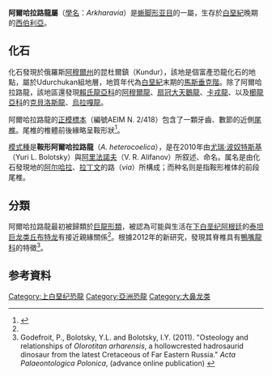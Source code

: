 {{Automatic Taxobox
| fossil_range = 晚[[白垩纪|白垩纪]]{{Fossil range|66}}
| image = 
| image_caption = 
| taxon = Arkharavia
| authority = Alifanov & Bolotsky, 2010
| type_species = '''鞍形阿爾哈拉路龍<br>''Arkharavia heterocoelica'''''
| type_species_authority = Alifanov & Bolotsky, 2010
}}

'''阿爾哈拉路龍屬'''（[[學名|學名]]：''Arkharavia''）是[[蜥脚形亚目|蜥脚形亚目]]的一屬，生存於[[白堊紀|白堊紀]]晚期的[[西伯利亞|西伯利亞]]。

==化石==
化石發現於俄羅斯[[阿穆爾州|阿穆爾州]]的昆杜爾鎮（Kundur），該地是個富產恐龍化石的地點，屬於Udurchukan組地層，地質年代為[[白堊紀|白堊紀]]末期的[[馬斯垂克階|馬斯垂克階]]。除了阿爾哈拉路龍，該地區還發現[[賴氏龍亞科|賴氏龍亞科]]的[[阿穆爾龍|阿穆爾龍]]、[[扇冠大天鵝龍|扇冠大天鵝龍]]、[[卡戎龍|卡戎龍]]、以及[[櫛龍亞科|櫛龍亞科]]的[[克貝洛斯龍|克貝洛斯龍]]、[[烏拉嘎龍|烏拉嘎龍]]。

阿爾哈拉路龍的[[正模標本|正模標本]]（編號AEIM N. 2/418）包含了一顆牙齒、數節的近側[[尾椎|尾椎]]。尾椎的椎體前後緣略呈鞍形狀<ref name=AB10>{{cite journal |last=Alifanov |first=V. R. |coauthors = and Bolotsky, Y. L. |year=2010 |title=''Arkharavia heterocoelica'' gen. et sp. nov., a new sauropod dinosaur from the Upper Cretaceous of far eastern Russia |journal=Paleontologicheskii Zhurnal |volume=2010 |issue=1 |pages=76–83 |language=ru }}</ref>。

[[模式種|模式種]]是'''鞍形阿爾哈拉路龍'''（''A. heterocoelica''），是在2010年由[[尤瑞·波奴特斯基|尤瑞·波奴特斯基]]（Yuri L. Bolotsky）與[[阿里法諾夫|阿里法諾夫]]（V. R. Alifanov）所叙述、命名。属名是由化石發現地的[[阿尔哈拉|阿尔哈拉]]、[[拉丁文|拉丁文]]的路（''via''）所構成；而种名则是指鞍形椎体的前段尾椎。

==分類==
阿爾哈拉路龍最初被歸類於[[巨龍形類|巨龍形類]]，被認為可能與生活在[[下白垩纪|下白垩纪]][[阿根廷|阿根廷]]的[[泰坦巨龙类|泰坦巨龙类]][[丘布特龙|丘布特龙]]有接近親緣關係<ref name=AB10/>。根據2012年的新研究，發現其脊椎具有[[鴨嘴龍科|鴨嘴龍科]]的特徵<ref name=godefroit>Godefroit, P., Bolotsky, Y.L. and Bolotsky, I.Y. (2011). "Osteology and relationships of ''Olorotitan arharensis'', a hollowcrested hadrosaurid dinosaur from the latest Cretaceous of Far Eastern Russia." ''Acta Palaeontologica Polonica'', (advance online publication) {{doi|10.4202/app.2011.0051}}</ref>。

== 参考資料 ==
{{reflist}}
{{Sauropodomorpha|M.}}
{{Taxonbar|from=Q1425845}}

[[Category:上白堊纪恐龍|Category:上白堊纪恐龍]]
[[Category:亞洲恐龍|Category:亞洲恐龍]]
[[Category:大鼻龙类|Category:大鼻龙类]]